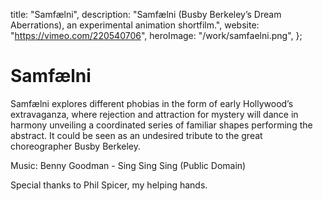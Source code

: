   title: "Samfælni",
  description:
    "Samfælni (Busby Berkeley’s Dream Aberrations), an experimental animation shortfilm.",
  website: "<https://vimeo.com/220540706>",
  heroImage: "/work/samfaelni.png",
};

# Samfælni

Samfælni explores different phobias in the form of early Hollywood’s
extravaganza, where rejection and attraction for mystery will dance in harmony
unveiling a coordinated series of familiar shapes performing the abstract. It
could be seen as an undesired tribute to the great choreographer Busby
Berkeley.

Music: Benny Goodman - Sing Sing Sing (Public Domain)

Special thanks to Phil Spicer, my helping hands.
